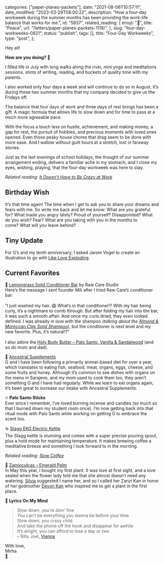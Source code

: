 
  categories: ["paper-planes-packets"],
  date: "2021-08-06T10:57:11",
  date_modified: "2023-03-29T08:00:22",
  description:
    "How a four-day workweek during the summer months has been providing the work-life balance that works for me.",
  id: "5937",
  related_reading: {
    emoji: "🌊",
    title: "Peace",
    url: "/letters/paper-planes-packets-1119/",
  },
  slug: "four-day-workweeks-0821",
  status: "publish",
  tags: [],
  title: "Four-Day Workweeks",
  type: "post",
};


Hey all!

**How are you doing?** 🍃

I filled life in July with long walks along the river, mini yoga and meditations sessions, stints of writing, reading, and buckets of quality time with my parents.

I also worked only four days a week and will continue to do so in August. It’s during these two summer months that my company decided to give us the Fridays off.

The balance that four days of work and three days of rest brings has been a gift. A magic formula that allows life to slow down and for time to pass at a much more agreeable pace.

With the focus a touch less on hustle, achievement, and making money, a gap for rest, the pursuit of hobbies, and precious moments with loved ones opened. Even those pesky house chores that drag seem to be done with more ease. And I wallow without guilt hours at a stretch, lost in faraway stories.

Just as the last evenings of school holidays, the thought of our summer arrangement ending, delivers a familiar ache in my stomach, and I close my eyes, wishing, praying, that the four-day workweek was here to stay.

_Related reading: [It Doesn’t Have to Be Crazy at Work](/posts/read-100-books/#it-doesnt-have-to-be-crazy-at-work)_

## Birthday Wish

It’s that time again! The time when I get to ask you to share your dreams and fears with me. So write me back and let me know: What are you grateful for? What made you angry lately? Proud of yourself? Disappointed? What do you wish? Fear? What are you taking with you in the months to come? What will you leave behind?

## Tiny Update

For G’s and my tenth anniversary, I asked Jarom Vogel to create an illustration to go with [Like Love Exploding](/posts/like-love-exploding/).

## Current Favorites

🍋 [Lemongrass Solid Conditioner Bar](https://www.rawcarestudio.com/collections/hair-care/products/lemongrass-solid-hair-mask) by Raw Care Studio\
Here’s the message I sent founder Mili after I tried Raw Care’s conditioner bar:\
\
“I just washed my hair. 😱 What’s in that conditioner!? With my hair being curly, it’s a nightmare to comb through. But after folding my hair into the bar, it was such a smooth affair. And once my curls dried, they even looked defined. I was already in love with the shampoo _(talking about the [Almond & Moroccan Clay Solid Shampoo](https://www.rawcarestudio.com/collections/hair-care/products/almond-moroccan-clay-solid-shampoo))_, but the conditioner is next level and my new favorite. Plus, it’s natural!?”\
\
I also adore the [Holy Body Butter – Palo Santo, Vanilla & Sandalwood](https://www.rawcarestudio.com/collections/body-care/products/holy-body-butter-with-palo-santo-sandalwood-vanilla) (and so do mom and dad).

🥩 [Ancestral Supplements](https://ancestralsupplements.com/)\
G and I have been following a primarily animal-based diet for over a year, which translates to eating fish, seafood, meat, organs, eggs, cheese, and some fruits and honey. Although it’s common to see dishes with organs on the menu in Sarajevo, and my mom used to cook them too, they aren’t something G and I have had regularly. While we learn to eat organs again, it’s been great to increase our intake with Ancestral Supplements.

🔥 **Palo Santo Sticks**\
Ever since I remember, I’ve loved burning incense and candles (so much so that I burned down my student room once). I’m now getting back into that ritual mode with Palo Santo while working on getting G to embrace the scent too.

☕️ [Stagg EKG Electric Kettle](https://fellowproducts.com/products/staggekg)\
The Stagg kettle is stunning and comes with a super precise pouring spout, plus a hold mode for maintaining temperature. It makes brewing coffee a meditative breeze and something I look forward to in the morning.

_Related reading: [Slow Coffee](/posts/slow-coffee/)_

🍃 [Zamioculcas – Emerald Palm](https://royalgreen.nl/assortiment/zamioculcas-emerald-palm/)\
In May this year, I bought my first plant. It was love at first sight, and a love sealed when the flower lady told me that she almost doesn’t need any watering. [Silvia](https://silviafalcomer.com/about) suggested I name her, and so I called her Zanzi Kan in honor of her godmother [Devon Kan](https://www.cafebirke.com/about) who inspired me to get a plant in the first place.

🎵 **Lyrics On My Mind**

> Slow down, you’re doin’ fine\
> You can’t be everything you wanna be before your time\
> Slow down, you crazy child\
> And take the phone off the hook and disappear for awhile\
> It’s alright, you can afford to lose a day or two\
> – Billy Joel, [Vienna](https://open.spotify.com/track/4U45aEWtQhrm8A5mxPaFZ7)

With love,\
Mirha\
🍵
